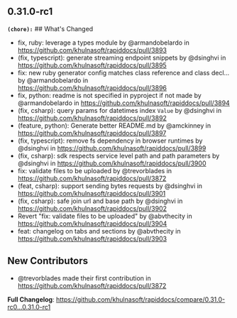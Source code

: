 ## 0.31.0-rc1
**`(chore):`** ## What's Changed
* fix, ruby: leverage a types module by @armandobelardo in https://github.com/khulnasoft/rapiddocs/pull/3893
* (fix, typescript): generate streaming endpoint snippets by @dsinghvi in https://github.com/khulnasoft/rapiddocs/pull/3895
* fix: new ruby generator config matches class reference and class decl… by @armandobelardo in https://github.com/khulnasoft/rapiddocs/pull/3896
* fix, python: readme is not specified in pyproject if not made by @armandobelardo in https://github.com/khulnasoft/rapiddocs/pull/3894
* (fix, csharp): query params for datetimes index `Value` by @dsinghvi in https://github.com/khulnasoft/rapiddocs/pull/3892
* (feature, python): Generate better README.md by @amckinney in https://github.com/khulnasoft/rapiddocs/pull/3897
* (fix, typescript): remove fs dependency in browser runtimes by @dsinghvi in https://github.com/khulnasoft/rapiddocs/pull/3899
* (fix, csharp): sdk respects service level path and path parameters by @dsinghvi in https://github.com/khulnasoft/rapiddocs/pull/3900
* fix: validate files to be uploaded by @trevorblades in https://github.com/khulnasoft/rapiddocs/pull/3872
* (feat, csharp): support sending bytes requests by @dsinghvi in https://github.com/khulnasoft/rapiddocs/pull/3901
* (fix, csharp): safe join url and base path by @dsinghvi in https://github.com/khulnasoft/rapiddocs/pull/3902
* Revert "fix: validate files to be uploaded" by @abvthecity in https://github.com/khulnasoft/rapiddocs/pull/3904
* feat: changelog on tabs and sections by @abvthecity in https://github.com/khulnasoft/rapiddocs/pull/3903

## New Contributors
* @trevorblades made their first contribution in https://github.com/khulnasoft/rapiddocs/pull/3872

**Full Changelog**: https://github.com/khulnasoft/rapiddocs/compare/0.31.0-rc0...0.31.0-rc1

